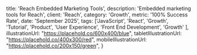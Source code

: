 
  title: 'Reach Embedded Marketing Tools',
  description: 'Embedded marketing tools for Reach',
  client: 'Reach',
  category: 'Growth',
  metric: '100% Success Rate',
  date: 'September 2025',
  tags: ['JavaScript', 'React', 'Growth', 'Tutorial', 'Product', 'User Experience', 'Front End Development', 'Growth'
  ],
  illustrationUrl: "https://placehold.co/600x400/blue",
  tabletIllustrationUrl: "https://placehold.co/400x300/red",
  mobileIllustrationUrl: "https://placehold.co/200x150/green",
}

<ProjectMetadata
  client={metadata.client}
  metric={metadata.metric}
  category={metadata.category}
  date={metadata.date}
  tags={metadata.tags}
/>

